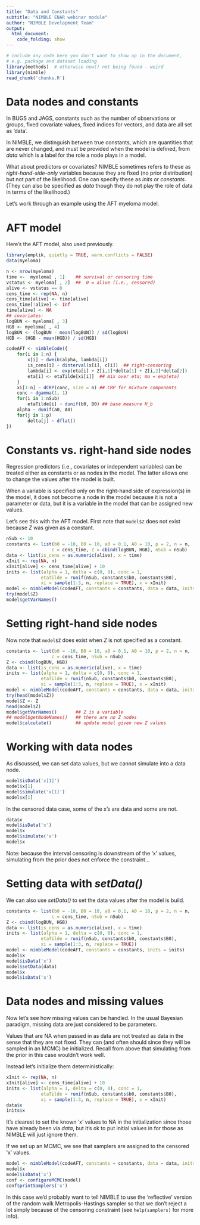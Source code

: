 ```yaml
---
title: "Data and Constants"
subtitle: "NIMBLE ENAR webinar module"
author: "NIMBLE Development Team"
output:
  html_document:
    code_folding: show
---
```



```r
# include any code here you don't want to show up in the document,
# e.g. package and dataset loading
library(methods)  # otherwise new() not being found - weird
library(nimble)
read_chunk('chunks.R')
```


# Data nodes and constants

In BUGS and JAGS, constants such as the number of observations or groups, fixed covariate values, fixed indices for vectors, and data are all set as 'data'. 

In NIMBLE, we distinguish between true constants, which are quantities that are never changed, and must be provided when the model is defined, from *data* which is a label for the role a node plays in a model.

What about predictors or covariates? NIMBLE sometimes refers to these as *right-hand-side-only* variables because they are fixed (no prior distribution) but not part of the likelihood. One can specify these as *inits* or *constants*. (They can also be specified as *data* though they do not play the role of data in terms of the likelihood.)

Let's work through an example using the AFT myeloma model.

# AFT model

Here's the AFT model, also used previously.

```r
library(emplik, quietly = TRUE, warn.conflicts = FALSE)
data(myeloma)

n <- nrow(myeloma)
time <-  myeloma[ , 1]    ## survival or censoring time
vstatus <- myeloma[ , 2]  ##  0 = alive (i.e., censored)
alive <- vstatus == 0
cens_time <- rep(NA, n)
cens_time[alive] <- time[alive]
cens_time[!alive] <- Inf
time[alive] <- NA
## covariates:
logBUN <- myeloma[ , 3]
HGB <- myeloma[ , 4]
logBUN <- (logBUN - mean(logBUN)) / sd(logBUN)
HGB <- (HGB - mean(HGB)) / sd(HGB)

codeAFT <- nimbleCode({
    for(i in 1:n) {
        x[i] ~ dweib(alpha, lambda[i])
        is_cens[i] ~ dinterval(x[i], c[i])  ## right-censoring
        lambda[i] <- exp(eta[i] + Z[i,1]*delta[1] + Z[i,2]*delta[2])
        eta[i] <- etaTilde[xi[i]]  ## mix over eta; mu = exp(eta)
    }
    xi[1:n] ~ dCRP(conc, size = n) ## CRP for mixture components
    conc ~ dgamma(1, 1)
    for(i in 1:nSub)
        etaTilde[i] ~ dunif(b0, B0) ## base measure H_b
    alpha ~ dunif(a0, A0)
    for(j in 1:p)
        delta[j] ~ dflat()
})
```

# Constants vs. right-hand side nodes

Regression predictors (i.e., covariates or independent variables) can be treated either as constants or as nodes in the model. The latter allows one to change the values after the model is built. 

When a variable is specified only on the right-hand side of expression(s) in the model, it does not become a node in the model because it is not a parameter or data, but it is a variable in the model that can be assigned new values. 

Let's see this with the AFT model. First note that ```model$Z``` does not exist because *Z* was given as a constant.


```r
nSub <- 10
constants <- list(b0 = -10, B0 = 10, a0 = 0.1, A0 = 10, p = 2, n = n,
                 c = cens_time, Z = cbind(logBUN, HGB), nSub = nSub)
data <- list(is_cens = as.numeric(alive), x = time)
xInit <- rep(NA, n)
xInit[alive] <- cens_time[alive] + 10
inits <- list(alpha = 1, delta = c(0, 0), conc = 1,
             etaTilde = runif(nSub, constants$b0, constants$B0),
             xi = sample(1:3, n, replace = TRUE), x = xInit)
model <- nimbleModel(codeAFT, constants = constants, data = data, inits = inits)
try(model$Z)
model$getVarNames()
```

# Setting right-hand side nodes

Now note that ```model$Z``` does exist when *Z* is not specified as a constant.

```r
constants <- list(b0 = -10, B0 = 10, a0 = 0.1, A0 = 10, p = 2, n = n,
                 c = cens_time, nSub = nSub)
Z <- cbind(logBUN, HGB)                 
data <- list(is_cens = as.numeric(alive), x = time)
inits <- list(alpha = 1, delta = c(0, 0), conc = 1,
             etaTilde = runif(nSub, constants$b0, constants$B0),
             xi = sample(1:3, n, replace = TRUE), x = xInit)
model <- nimbleModel(codeAFT, constants = constants, data = data, inits = inits)
try(head(model$Z))
model$Z <- Z
head(model$Z)
model$getVarNames()       ## Z is a variable
## model$getNodeNames()   ## there are no Z nodes
model$calculate()         ## update model given new Z values
```

# Working with data nodes

As discussed, we can set data values, but we cannot simulate into a data node. 

```r
model$isData('x[1]')
model$x[1]
model$simulate('x[1]')
model$x[1]
```

In the censored data case, some of the x's are data and some are not.
```r
data$x
model$isData('x')
model$x
model$simulate('x')
model$x
```

Note: because the interval censoring is downstream of the 'x' values, simulating from the prior does not enforce the constraint...

# Setting data with *setData()*

We can also use *setData()* to set the data values after the model is build.

```r
constants <- list(b0 = -10, B0 = 10, a0 = 0.1, A0 = 10, p = 2, n = n,
                 c = cens_time, nSub = nSub)
Z <- cbind(logBUN, HGB)                 
data <- list(is_cens = as.numeric(alive), x = time)
inits <- list(alpha = 1, delta = c(0, 0), conc = 1,
             etaTilde = runif(nSub, constants$b0, constants$B0),
             xi = sample(1:3, n, replace = TRUE))
model <- nimbleModel(codeAFT, constants = constants, inits = inits)
model$x
model$isData('x')
model$setData(data)
model$x
model$isData('x')
```


# Data nodes and missing values

Now let's see how missing values can be handled. In the usual Bayesian paradigm, missing data are just considered to be parameters.

Values that are NA when passed in as data are not treated as data in the sense that they are not fixed. They can (and often should since they will be sampled in an MCMC) be initialized. Recall from above that simulating from the prior in this case wouldn't work well.

Instead let's initialize them deterministically:

```r
xInit <- rep(NA, n)
xInit[alive] <- cens_time[alive] + 10
inits <- list(alpha = 1, delta = c(0, 0), conc = 1,
             etaTilde = runif(nSub, constants$b0, constants$B0),
             xi = sample(1:3, n, replace = TRUE), x = xInit)
data$x
inits$x
```

It's clearest to set the known 'x' values to NA in the initialization since those have already been via *data*, but it's ok to put initial values in for those as NIMBLE will just ignore them.

If we set up an MCMC, we see that samplers are assigned to the censored 'x' values. 

```r
model <- nimbleModel(codeAFT, constants = constants, data = data, inits = inits)
model$x
model$isData('x')
conf <- configureMCMC(model)
conf$printSamplers('x')
```

In this case we'd probably want to tell NIMBLE to use the 'reflective' version of the random walk Metropolis-Hastings sampler so that we don't reject a lot simply because of the censoring constraint (see `help(samplers)` for more info).



